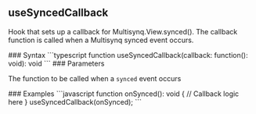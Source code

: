 ## useSyncedCallback

<a id="usesyncedcallback"></a>
<p>Hook that sets up a callback for Multisynq.View.synced(). The callback function is called when a Multisynq synced event occurs.</p>
### Syntax
```typescript
function useSyncedCallback(callback: function(): void): void
```
### Parameters
<ParamField>
<ParamField path="callback" type="function(): void" required={true}>
<p>The function to be called when a <code>synced</code> event occurs</p>
</ParamField>
</ParamField>
### Examples
<CodeGroup>
```javascript
function onSynced(): void  {
 // Callback logic here
}
useSyncedCallback(onSynced);
```
</CodeGroup>